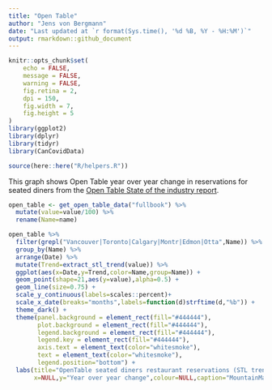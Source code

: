 ```yaml
---
title: "Open Table"
author: "Jens von Bergmann"
date: "Last updated at `r format(Sys.time(), '%d %B, %Y - %H:%M')`"
output: rmarkdown::github_document
---
```


```r
knitr::opts_chunk$set(
	echo = FALSE,
	message = FALSE,
	warning = FALSE,
	fig.retina = 2,
	dpi = 150,
	fig.width = 7,
	fig.height = 5
)
library(ggplot2)
library(dplyr)
library(tidyr)
library(CanCovidData)

source(here::here("R/helpers.R"))
```

This graph shows Open Table year over year change in reservations for seated diners from the [Open Table State of the industry report](https://www.opentable.com/state-of-industry).

```r
open_table <- get_open_table_data("fullbook") %>%
  mutate(value=value/100) %>%
  rename(Name=name)

open_table %>% 
  filter(grepl("Vancouver|Toronto|Calgary|Montr|Edmon|Otta",Name)) %>%
  group_by(Name) %>%
  arrange(Date) %>%
  mutate(Trend=extract_stl_trend(value)) %>%
  ggplot(aes(x=Date,y=Trend,color=Name,group=Name)) +
  geom_point(shape=21,aes(y=value),alpha=0.5) +  
  geom_line(size=0.75) +
  scale_y_continuous(labels=scales::percent)+
  scale_x_date(breaks="months",labels=function(d)strftime(d,"%b")) +
  theme_dark() +
  theme(panel.background = element_rect(fill="#444444"),
        plot.background = element_rect(fill="#444444"),
        legend.background = element_rect(fill="#444444"),
        legend.key = element_rect(fill="#444444"),
        axis.text = element_text(color="whitesmoke"),
        text = element_text(color="whitesmoke"),
        legend.position="bottom") +
  labs(title="OpenTable seated diners restaurant reservations (STL trend lines)",
       x=NULL,y="Year over year change",colour=NULL,caption="MountainMath, Data: OpenTable")
```

